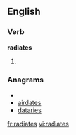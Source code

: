 
==English==

===Verb===
'''radiates'''

# {{third-person singular of|[[radiate]]}}

===Anagrams===
* {{alphagram|aadeirst}}
* [[airdates#English|airdates]]
* [[dataries#English|dataries]]

[[fr:radiates]]
[[vi:radiates]]